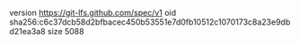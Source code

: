 version https://git-lfs.github.com/spec/v1
oid sha256:c6c37dcb58d2bfbacec450b53551e7d0fb10512c1070173c8a23e9dbd21ea3a8
size 5088
